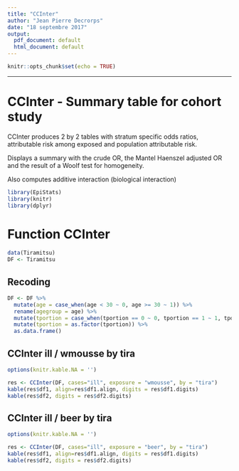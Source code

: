 ```yaml
---
title: "CCInter"
author: "Jean Pierre Decrorps"
date: "18 septembre 2017"
output:
  pdf_document: default
  html_document: default
---
```


```r
knitr::opts_chunk$set(echo = TRUE)
```

-------------------------------------------------------------------------------------------

# CCInter - Summary table for cohort study

CCInter produces 2 by 2 tables with stratum specific odds ratios, attributable risk among
exposed and population attributable risk.

Displays a summary with the crude OR, the Mantel Haenszel adjusted OR and the result of a Woolf test for homogeneity.

Also computes additive interaction (biological interaction)

```r
library(EpiStats)
library(knitr)
library(dplyr)
```

# Function CCInter

```r
data(Tiramitsu)
DF <- Tiramitsu
```

## Recoding

```r
DF <- DF %>%
  mutate(age = case_when(age < 30 ~ 0, age >= 30 ~ 1)) %>%
  rename(agegroup = age) %>%
  mutate(tportion = case_when(tportion == 0 ~ 0, tportion == 1 ~ 1, tportion >= 2 ~ 2)) %>%
  mutate(tportion = as.factor(tportion)) %>%
  as.data.frame()

```

\newpage
## CCInter ill / wmousse by tira

```r
options(knitr.kable.NA = '')

res <- CCInter(DF, cases="ill", exposure = "wmousse", by = "tira")
kable(res$df1, align=res$df1.align, digits = res$df1.digits)
kable(res$df2, digits = res$df2.digits)

```


\newpage
## CCInter ill / beer by tira

```r
options(knitr.kable.NA = '')

res <- CCInter(DF, cases="ill", exposure = "beer", by = "tira")
kable(res$df1, align=res$df1.align, digits = res$df1.digits)
kable(res$df2, digits = res$df2.digits)

```

